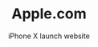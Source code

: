 ---
index: 10
year: 2017
title: Apple.com
subtitle: iPhone X launch website
description:
details: iPhone X launch website
---